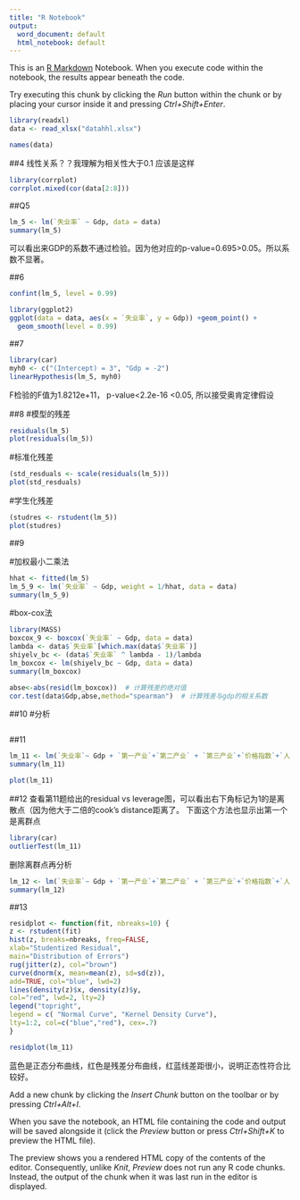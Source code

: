 ---
title: "R Notebook"
output:
  word_document: default
  html_notebook: default
---

This is an [R Markdown](http://rmarkdown.rstudio.com) Notebook. When you execute code within the notebook, the results appear beneath the code. 

Try executing this chunk by clicking the *Run* button within the chunk or by placing your cursor inside it and pressing *Ctrl+Shift+Enter*. 

```{r}
library(readxl)
data <- read_xlsx("datahhl.xlsx")
```
```{r}
names(data)
```

##4 线性关系？？我理解为相关性大于0.1 应该是这样
```{r}
library(corrplot)
corrplot.mixed(cor(data[2:8]))
```

##Q5
```{r}
lm_5 <- lm(`失业率` ~ Gdp, data = data)
summary(lm_5)
```
可以看出来GDP的系数不通过检验。因为他对应的p-value=0.695>0.05。所以系数不显著。

##6
```{r}
confint(lm_5, level = 0.99)
```

```{r}
library(ggplot2)
ggplot(data = data, aes(x = `失业率`, y = Gdp)) +geom_point() + 
  geom_smooth(level = 0.99)
```

##7
```{r}
library(car)
myh0 <- c("(Intercept) = 3", "Gdp = -2")
linearHypothesis(lm_5, myh0)
```
F检验的F值为1.8212e+11， p-value<2.2e-16 <0.05, 所以接受奥肯定律假设

##8
#模型的残差
```{r}
residuals(lm_5)
plot(residuals(lm_5))
```
#标准化残差
```{r}
(std_resduals <- scale(residuals(lm_5)))
plot(std_resduals)
```

#学生化残差
```{r}
(studres <- rstudent(lm_5))
plot(studres)
```


##9

#加权最小二乘法
```{r}
hhat <- fitted(lm_5)
lm_5_9 <- lm(`失业率` ~ Gdp, weight = 1/hhat, data = data)
summary(lm_5_9)
```

#box-cox法
```{r}
library(MASS)
boxcox_9 <- boxcox(`失业率` ~ Gdp, data = data)
lambda <- data$`失业率`[which.max(data$`失业率`)]
shiyelv_bc <- (data$`失业率` ^ lambda - 1)/lambda
lm_boxcox <- lm(shiyelv_bc ~ Gdp, data = data)
summary(lm_boxcox)

abse<-abs(resid(lm_boxcox))  # 计算残差的绝对值
cor.test(data$Gdp,abse,method="spearman")  # 计算残差与gdp的相关系数

```

##10
#分析
```{r}

```

##11
```{r}
lm_11 <- lm(`失业率`~ Gdp + `第一产业`+`第二产业` + `第三产业`+`价格指数`+`人口`, data = data)
summary(lm_11)
```

```{r}
plot(lm_11)
```


##12
查看第11题给出的residual vs leverage图，可以看出右下角标记为1的是离散点（因为他大于二倍的cook's distance距离了。
下面这个方法也显示出第一个是离群点
```{r}
library(car)
outlierTest(lm_11)
```

删除离群点再分析
```{r}
lm_12 <- lm(`失业率`~ Gdp + `第一产业`+`第二产业` + `第三产业`+`价格指数`+`人口`, data = data[-1, ])
summary(lm_12)

```



##13
```{r}
residplot <- function(fit, nbreaks=10) {
z <- rstudent(fit)
hist(z, breaks=nbreaks, freq=FALSE,
xlab="Studentized Residual",
main="Distribution of Errors")
rug(jitter(z), col="brown")
curve(dnorm(x, mean=mean(z), sd=sd(z)),
add=TRUE, col="blue", lwd=2)
lines(density(z)$x, density(z)$y,
col="red", lwd=2, lty=2)
legend("topright",
legend = c( "Normal Curve", "Kernel Density Curve"),
lty=1:2, col=c("blue","red"), cex=.7)
}

residplot(lm_11)
```
蓝色是正态分布曲线，红色是残差分布曲线，红蓝线差距很小，说明正态性符合比较好。








Add a new chunk by clicking the *Insert Chunk* button on the toolbar or by pressing *Ctrl+Alt+I*.

When you save the notebook, an HTML file containing the code and output will be saved alongside it (click the *Preview* button or press *Ctrl+Shift+K* to preview the HTML file).

The preview shows you a rendered HTML copy of the contents of the editor. Consequently, unlike *Knit*, *Preview* does not run any R code chunks. Instead, the output of the chunk when it was last run in the editor is displayed.
